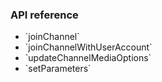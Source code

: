 <PlatformWrapper platform="windows">

### API reference

- <Link to="{{global.API_REF_WINDOWS_ROOT_CPP}}/class_irtcengine.html#api_irtcengine_joinchannel2">`joinChannel`</Link>
- <Link to="{{global.API_REF_WINDOWS_ROOT_CPP}}/class_irtcengine.html#api_irtcengine_joinchannelwithuseraccount">`joinChannelWithUserAccount`</Link>
- <Link to="{{global.API_REF_WINDOWS_ROOT_CPP}}/class_irtcengine.html#api_irtcengine_updatechannelmediaoptions">`updateChannelMediaOptions`</Link>
- <Link to="{{global.API_REF_WINDOWS_ROOT_CPP}}/class_irtcengine.html#api_irtcengine_setparameters">`setParameters`</Link>

</PlatformWrapper>